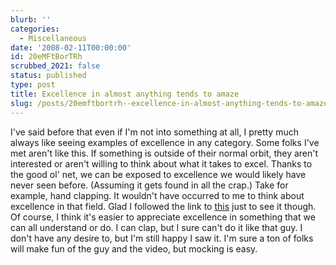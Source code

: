 ```yaml
---
blurb: ''
categories:
  - Miscellaneous
date: '2008-02-11T00:00:00'
id: 20eMFtBorTRh
scrubbed_2021: false
status: published
type: post
title: Excellence in almost anything tends to amaze
slug: /posts/20emftbortrh--excellence-in-almost-anything-tends-to-amaze
---
```


I've said before that even if I'm not into something at all, I
pretty much always like seeing examples of excellence in any
category. Some folks I've met aren't like this. If something is
outside of their normal orbit, they aren't interested or aren't
willing to think about what it takes to excel. Thanks to the good
ol' net, we can be exposed to excellence we would likely have never
seen before. (Assuming it gets found in all the crap.) Take for
example, hand clapping. It wouldn't have occurred to me to think
about excellence in that field. Glad I followed the link to
[this](http://www.youtube.com/watch?v=PNXElmEUIJo) just to see it
though. Of course, I think it's easier to appreciate excellence in
something that we can all understand or do. I can clap, but I sure
can't do it like that guy. I don't have any desire to, but I'm
still happy I saw it. I'm sure a ton of folks will make fun of the
guy and the video, but mocking is easy.
